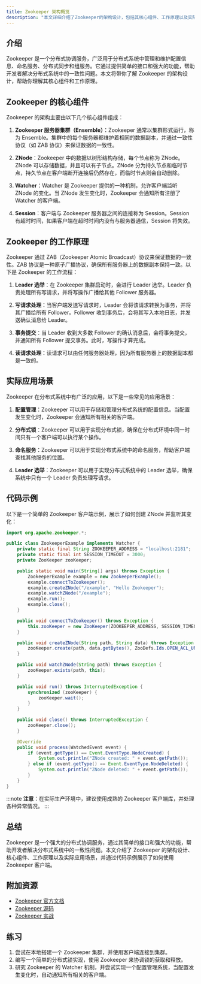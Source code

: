 ```yaml
---
title: Zookeeper 架构概览
description: "本文详细介绍了Zookeeper的架构设计，包括其核心组件、工作原理以及实际应用场景，适合初学者快速理解Zookeeper的基本概念。"
---
```


## 介绍

Zookeeper 是一个分布式协调服务，广泛用于分布式系统中管理和维护配置信息、命名服务、分布式同步和组服务。它通过提供简单的接口和强大的功能，帮助开发者解决分布式系统中的一致性问题。本文将带你了解 Zookeeper 的架构设计，帮助你理解其核心组件和工作原理。

## Zookeeper 的核心组件

Zookeeper 的架构主要由以下几个核心组件组成：

1. **Zookeeper 服务器集群（Ensemble）**：Zookeeper 通常以集群形式运行，称为 Ensemble。集群中的每个服务器都维护着相同的数据副本，并通过一致性协议（如 ZAB 协议）来保证数据的一致性。

2. **ZNode**：Zookeeper 中的数据以树形结构存储，每个节点称为 ZNode。ZNode 可以存储数据，并且可以有子节点。ZNode 分为持久节点和临时节点，持久节点在客户端断开连接后仍然存在，而临时节点则会自动删除。

3. **Watcher**：Watcher 是 Zookeeper 提供的一种机制，允许客户端监听 ZNode 的变化。当 ZNode 发生变化时，Zookeeper 会通知所有注册了 Watcher 的客户端。

4. **Session**：客户端与 Zookeeper 服务器之间的连接称为 Session。Session 有超时时间，如果客户端在超时时间内没有与服务器通信，Session 将失效。

## Zookeeper 的工作原理

Zookeeper 通过 ZAB（Zookeeper Atomic Broadcast）协议来保证数据的一致性。ZAB 协议是一种原子广播协议，确保所有服务器上的数据副本保持一致。以下是 Zookeeper 的工作流程：

1. **Leader 选举**：在 Zookeeper 集群启动时，会进行 Leader 选举。Leader 负责处理所有写请求，并将写操作广播给其他 Follower 服务器。

2. **写请求处理**：当客户端发送写请求时，Leader 会将该请求转换为事务，并将其广播给所有 Follower。Follower 收到事务后，会将其写入本地日志，并发送确认消息给 Leader。

3. **事务提交**：当 Leader 收到大多数 Follower 的确认消息后，会将事务提交，并通知所有 Follower 提交事务。此时，写操作才算完成。

4. **读请求处理**：读请求可以由任何服务器处理，因为所有服务器上的数据副本都是一致的。

## 实际应用场景

Zookeeper 在分布式系统中有广泛的应用，以下是一些常见的应用场景：

1. **配置管理**：Zookeeper 可以用于存储和管理分布式系统的配置信息。当配置发生变化时，Zookeeper 会通知所有相关的客户端。

2. **分布式锁**：Zookeeper 可以用于实现分布式锁，确保在分布式环境中同一时间只有一个客户端可以执行某个操作。

3. **命名服务**：Zookeeper 可以用于实现分布式系统中的命名服务，帮助客户端查找其他服务的位置。

4. **Leader 选举**：Zookeeper 可以用于实现分布式系统中的 Leader 选举，确保系统中只有一个 Leader 负责处理写请求。

## 代码示例

以下是一个简单的 Zookeeper 客户端示例，展示了如何创建 ZNode 并监听其变化：

```java
import org.apache.zookeeper.*;

public class ZookeeperExample implements Watcher {
    private static final String ZOOKEEPER_ADDRESS = "localhost:2181";
    private static final int SESSION_TIMEOUT = 3000;
    private ZooKeeper zooKeeper;

    public static void main(String[] args) throws Exception {
        ZookeeperExample example = new ZookeeperExample();
        example.connectToZookeeper();
        example.createZNode("/example", "Hello Zookeeper");
        example.watchZNode("/example");
        example.run();
        example.close();
    }

    public void connectToZookeeper() throws Exception {
        this.zooKeeper = new ZooKeeper(ZOOKEEPER_ADDRESS, SESSION_TIMEOUT, this);
    }

    public void createZNode(String path, String data) throws Exception {
        zooKeeper.create(path, data.getBytes(), ZooDefs.Ids.OPEN_ACL_UNSAFE, CreateMode.PERSISTENT);
    }

    public void watchZNode(String path) throws Exception {
        zooKeeper.exists(path, this);
    }

    public void run() throws InterruptedException {
        synchronized (zooKeeper) {
            zooKeeper.wait();
        }
    }

    public void close() throws InterruptedException {
        zooKeeper.close();
    }

    @Override
    public void process(WatchedEvent event) {
        if (event.getType() == Event.EventType.NodeCreated) {
            System.out.println("ZNode created: " + event.getPath());
        } else if (event.getType() == Event.EventType.NodeDeleted) {
            System.out.println("ZNode deleted: " + event.getPath());
        }
    }
}
```

:::note
**注意**：在实际生产环境中，建议使用成熟的 Zookeeper 客户端库，并处理各种异常情况。
:::

## 总结

Zookeeper 是一个强大的分布式协调服务，通过其简单的接口和强大的功能，帮助开发者解决分布式系统中的一致性问题。本文介绍了 Zookeeper 的架构设计、核心组件、工作原理以及实际应用场景，并通过代码示例展示了如何使用 Zookeeper 客户端。

## 附加资源

- [Zookeeper 官方文档](https://zookeeper.apache.org/doc/current/)
- [Zookeeper 源码](https://github.com/apache/zookeeper)
- [Zookeeper 实战](https://www.oreilly.com/library/view/zookeeper/9781449361297/)

## 练习

1. 尝试在本地搭建一个 Zookeeper 集群，并使用客户端连接到集群。
2. 编写一个简单的分布式锁实现，使用 Zookeeper 来协调锁的获取和释放。
3. 研究 Zookeeper 的 Watcher 机制，并尝试实现一个配置管理系统，当配置发生变化时，自动通知所有相关的客户端。